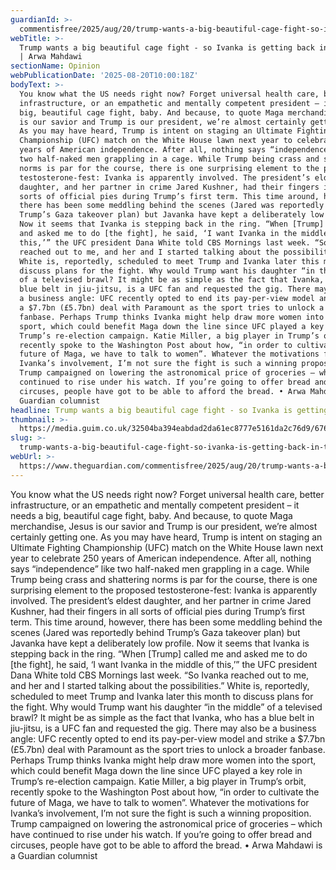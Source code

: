 ```yaml
---
guardianId: >-
  commentisfree/2025/aug/20/trump-wants-a-big-beautiful-cage-fight-so-ivanka-is-getting-back-in-the-ring
webTitle: >-
  Trump wants a big beautiful cage fight - so Ivanka is getting back in the ring
  | Arwa Mahdawi
sectionName: Opinion
webPublicationDate: '2025-08-20T10:00:18Z'
bodyText: >-
  You know what the US needs right now? Forget universal health care, better
  infrastructure, or an empathetic and mentally competent president – it needs a
  big, beautiful cage fight, baby. And because, to quote Maga merchandise, Jesus
  is our savior and Trump is our president, we’re almost certainly getting one.
  As you may have heard, Trump is intent on staging an Ultimate Fighting
  Championship (UFC) match on the White House lawn next year to celebrate 250
  years of American independence. After all, nothing says “independence” like
  two half-naked men grappling in a cage. While Trump being crass and shattering
  norms is par for the course, there is one surprising element to the proposed
  testosterone-fest: Ivanka is apparently involved. The president’s eldest
  daughter, and her partner in crime Jared Kushner, had their fingers in all
  sorts of official pies during Trump’s first term. This time around, however,
  there has been some meddling behind the scenes (Jared was reportedly behind
  Trump’s Gaza takeover plan) but Javanka have kept a deliberately low profile.
  Now it seems that Ivanka is stepping back in the ring. “When [Trump] called me
  and asked me to do [the fight], he said, ‘I want Ivanka in the middle of
  this,’” the UFC president Dana White told CBS Mornings last week. “So Ivanka
  reached out to me, and her and I started talking about the possibilities.”
  White is, reportedly, scheduled to meet Trump and Ivanka later this month to
  discuss plans for the fight. Why would Trump want his daughter “in the middle”
  of a televised brawl? It might be as simple as the fact that Ivanka, who has a
  blue belt in jiu-jitsu, is a UFC fan and requested the gig. There may also be
  a business angle: UFC recently opted to end its pay-per-view model and strike
  a $7.7bn (£5.7bn) deal with Paramount as the sport tries to unlock a broader
  fanbase. Perhaps Trump thinks Ivanka might help draw more women into the
  sport, which could benefit Maga down the line since UFC played a key role in
  Trump’s re-election campaign. Katie Miller, a big player in Trump’s orbit,
  recently spoke to the Washington Post about how, “in order to cultivate the
  future of Maga, we have to talk to women”. Whatever the motivations for
  Ivanka’s involvement, I’m not sure the fight is such a winning proposition.
  Trump campaigned on lowering the astronomical price of groceries – which have
  continued to rise under his watch. If you’re going to offer bread and
  circuses, people have got to be able to afford the bread. • Arwa Mahdawi is a
  Guardian columnist
headline: Trump wants a big beautiful cage fight - so Ivanka is getting back in the ring
thumbnail: >-
  https://media.guim.co.uk/32504ba394eabdad2da61ec8777e5161da2c76d9/676_0_5723_4581/500.jpg
slug: >-
  trump-wants-a-big-beautiful-cage-fight-so-ivanka-is-getting-back-in-the-ring-or-arwa-mahdawi
webUrl: >-
  https://www.theguardian.com/commentisfree/2025/aug/20/trump-wants-a-big-beautiful-cage-fight-so-ivanka-is-getting-back-in-the-ring
---
```

You know what the US needs right now? Forget universal health care, better infrastructure, or an empathetic and mentally competent president – it needs a big, beautiful cage fight, baby. And because, to quote Maga merchandise, Jesus is our savior and Trump is our president, we’re almost certainly getting one. As you may have heard, Trump is intent on staging an Ultimate Fighting Championship (UFC) match on the White House lawn next year to celebrate 250 years of American independence. After all, nothing says “independence” like two half-naked men grappling in a cage. While Trump being crass and shattering norms is par for the course, there is one surprising element to the proposed testosterone-fest: Ivanka is apparently involved. The president’s eldest daughter, and her partner in crime Jared Kushner, had their fingers in all sorts of official pies during Trump’s first term. This time around, however, there has been some meddling behind the scenes (Jared was reportedly behind Trump’s Gaza takeover plan) but Javanka have kept a deliberately low profile. Now it seems that Ivanka is stepping back in the ring. “When [Trump] called me and asked me to do [the fight], he said, ‘I want Ivanka in the middle of this,’” the UFC president Dana White told CBS Mornings last week. “So Ivanka reached out to me, and her and I started talking about the possibilities.” White is, reportedly, scheduled to meet Trump and Ivanka later this month to discuss plans for the fight. Why would Trump want his daughter “in the middle” of a televised brawl? It might be as simple as the fact that Ivanka, who has a blue belt in jiu-jitsu, is a UFC fan and requested the gig. There may also be a business angle: UFC recently opted to end its pay-per-view model and strike a $7.7bn (£5.7bn) deal with Paramount as the sport tries to unlock a broader fanbase. Perhaps Trump thinks Ivanka might help draw more women into the sport, which could benefit Maga down the line since UFC played a key role in Trump’s re-election campaign. Katie Miller, a big player in Trump’s orbit, recently spoke to the Washington Post about how, “in order to cultivate the future of Maga, we have to talk to women”. Whatever the motivations for Ivanka’s involvement, I’m not sure the fight is such a winning proposition. Trump campaigned on lowering the astronomical price of groceries – which have continued to rise under his watch. If you’re going to offer bread and circuses, people have got to be able to afford the bread. • Arwa Mahdawi is a Guardian columnist

